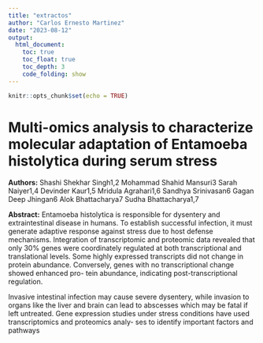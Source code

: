 ```yaml
---
title: "extractos"
author: "Carlos Ernesto Martinez"
date: "2023-08-12"
output:
  html_document:
    toc: true
    toc_float: true
    toc_depth: 3
    code_folding: show
---
```


```r
knitr::opts_chunk$set(echo = TRUE)
```

# Multi-omics analysis to characterize molecular adaptation of Entamoeba histolytica during serum stress

**Authors:**
Shashi Shekhar Singh1,2 Mohammad Shahid Mansuri3 Sarah Naiyer1,4
Devinder Kaur1,5 Mridula Agrahari1,6 Sandhya Srinivasan6 Gagan Deep Jhingan6 Alok Bhattacharya7 Sudha Bhattacharya1,7

**Abstract:** 
Entamoeba histolytica is responsible for dysentery and extraintestinal disease in humans. To establish successful infection, it must generate adaptive response against stress due to host defense mechanisms. Integration of transcriptomic and proteomic data revealed that only 30% genes were coordinately regulated at both transcriptional and translational levels. Some highly expressed transcripts did not change in protein abundance. Conversely, genes with no transcriptional change showed enhanced pro- tein abundance, indicating post-transcriptional regulation.


Invasive intestinal infection may cause severe dysentery, while invasion to organs like the liver and brain can lead to abscesses which may be fatal if left untreated. Gene expression studies under stress conditions have used transcriptomics and proteomics analy- ses to identify important factors and pathways



